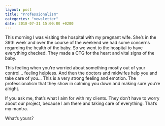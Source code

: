 ```yaml
---
layout: post
title: "Professionalism"
categories: "newsletter"
date: 2018-07-31 15:00:00 +0200
---
```

This morning I was visiting the hospital with my pregnant wife. She’s in the 39th week and over the course of the weekend we had some concerns regarding the health of the baby. So we went to the hospital to have everything checked. They made a CTG for the heart and vital signs of the baby.  
<!--more-->
This feeling when you’re worried about something mostly out of your control… feeling helpless. And then the doctors and midwifes help you and take care of you… This is a very strong feeling and emotion. The professionalism that they show in calming you down and making sure you’re alright.

If you ask me, that’s what I aim for with my clients. They don’t have to worry about our project, because I am there and taking care of everything. That’s my mantra.

What’s yours?
